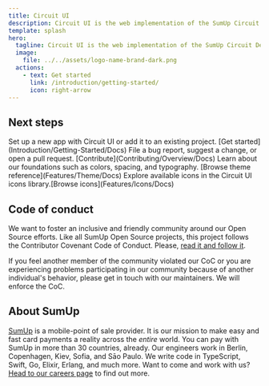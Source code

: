 ```yaml
---
title: Circuit UI
description: Circuit UI is the web implementation of the SumUp Circuit Design System.
template: splash
hero:
  tagline: Circuit UI is the web implementation of the SumUp Circuit Design System. Our primary goal is to create a system that can be used to build a wide variety of web applications, while providing a consistent, accessible, and performant user experience to our users.
  image:
    file: ../../assets/logo-name-brand-dark.png
  actions:
    - text: Get started
      link: /introduction/getting-started/
      icon: right-arrow
---
```



## Next steps

<CardGrid stagger>
	<Card title="Getting started" icon="rocket">
		Set up a new app with Circuit UI or add it to an existing project. [Get started](Introduction/Getting-Started/Docs)
	</Card>
	<Card title="Contributing" icon="add-document">
		File a bug report, suggest a change, or open a pull request. [Contribute](Contributing/Overview/Docs)
	</Card>
	<Card title="Design tokens" icon="star">
		Learn about our foundations such as colors, spacing, and typography. [Browse theme reference](Features/Theme/Docs)
	</Card>
	<Card title="Icons" icon="open-book">
		Explore available icons in the Circuit UI icons library.[Browse icons](Features/Icons/Docs)
	</Card>
</CardGrid>

## Code of conduct

We want to foster an inclusive and friendly community around our Open Source efforts. Like all SumUp Open Source projects, this project follows the Contributor Covenant Code of Conduct. Please, [read it and follow it](https://github.com/sumup-oss/circuit-ui/blob/main/CODE_OF_CONDUCT.md).

If you feel another member of the community violated our CoC or you are experiencing problems participating in our community because of another individual's behavior, please get in touch with our maintainers. We will enforce the CoC.

## About SumUp

[SumUp](https://sumup.com) is a mobile-point of sale provider. It is our mission to make easy and fast card payments a reality across the _entire_ world. You can pay with SumUp in more than 30 countries, already. Our engineers work in Berlin, Copenhagen, Kiev, Sofia, and Sāo Paulo. We write code in TypeScript, Swift, Go, Elixir, Erlang, and much more. Want to come and work with us? [Head to our careers page](https://sumup.com/careers) to find out more.
